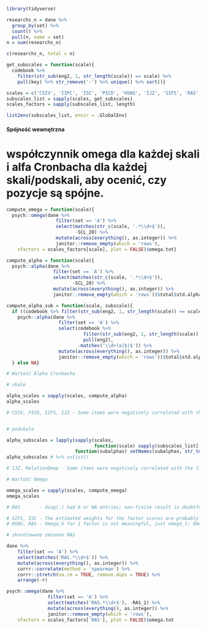 <!-- 03 -->

```{r}

library(tidyverse)

researchs_n = dane %>%
  group_by(set) %>%
  count() %>%
  pull(n, name = set)
n = sum(researchs_n)

c(researchs_n, total = n)

```

```{r}

get_subscales = function(scale){
  codebook %>%
    filter(str_sub(eng2, 1, str_length(scale)) == scale) %>%
    pull(key) %>% str_remove('-') %>% unique() %>% sort()}

scales = c('CSIV', 'IIPC', 'ISC', 'PICD', 'HSNS', 'IJZ', 'SIFS', 'RAS', 'SCL')
subscales_list = sapply(scales, get_subscales)
scales_factors = sapply(subscales_list, length)

list2env(subscales_list, envir = .GlobalEnv)

```


#### Spójność wewnętrzna

# współczynnik omega dla każdej skali i alfa Cronbacha dla każdej skali/podskali, aby ocenić, czy pozycje są spójne.

```{r}

compute_omega = function(scale){
  psych::omega(dane %>%
                  filter(set == 'A') %>%
                  select(matches(str_c(scale, '.*\\d+$')),
                         -SCL_20) %>%
                  mutate(across(everything(), as.integer)) %>%
                  janitor::remove_empty(which = 'rows'),  
    nfactors = scales_factors[scale], plot = FALSE)$omega.tot}

compute_alpha = function(scale){
  psych::alpha(dane %>%
                 filter(set == 'A') %>%
                 select(matches(str_c(scale, '.*\\d+$')),
                        -SCL_20) %>%
                 mutate(across(everything(), as.integer)) %>%
                 janitor::remove_empty(which = 'rows'))$total$std.alpha}

compute_alpha_sub = function(scale, subscale){
  if ((codebook %>% filter(str_sub(eng2, 1, str_length(scale)) == scale & key == !!subscale) %>% nrow()) > 1) {
    psych::alpha(dane %>%
                   filter(set == 'A') %>%
                   select(codebook %>%
                            filter(str_sub(eng2, 1, str_length(scale)) == scale & key == !!subscale) %>%
                            pull(eng2),
                          -matches('\\d+(a|b)$')) %>%
                   mutate(across(everything(), as.integer)) %>%
                   janitor::remove_empty(which = 'rows'))$total$std.alpha
  } else NA}

```


```{r}

# Wartość Alpha Cronbacha

# skale

alpha_scales = sapply(scales, compute_alpha)
alpha_scales

# CSIV, PICD, SIFS, IJZ - Some items were negatively correlated with the first principal component and probably should be reversed  


# podskale

alpha_subscales = lapply(sapply(scales,
                                function(scale) sapply(subscales_list[[scale]], function(subscale) compute_alpha_sub(scale, subscale))),
                         function(subalphas) setNames(subalphas, str_to_lower(names(subalphas))))
alpha_subscales # %>% unlist()

# IJZ, RelationDeep - Some items were negatively correlated with the first principal component and probably should be reversed

```


```{r}

# Wartość Omega

omega_scales = sapply(scales, compute_omega)
omega_scales

# RAS       - diag(.) had 0 or NA entries; non-finite result is doubtful

# SIFS, ISC - The estimated weights for the factor scores are probably incorrect. Try a different factor score estimation method
# HSNS, RAS - Omega_h for 1 factor is not meaningful, just omega_t; Omega_h and Omega_asymptotic are not meaningful with one factor

```


```{r}

# skorelowane zmienne RAS

dane %>%
    filter(set == 'A') %>%
    select(matches('RAS.*\\d+$')) %>%
    mutate(across(everything(), as.integer)) %>%
    corrr::correlate(method = 'spearman') %>% 
    corrr::stretch(na.rm = TRUE, remove.dups = TRUE) %>% 
    arrange(-r)

psych::omega(dane %>%
               filter(set == 'A') %>%
               select(matches('RAS.*\\d+$'), -RAS_2) %>%
               mutate(across(everything(), as.integer)) %>%
               janitor::remove_empty(which = 'rows'),  
    nfactors = scales_factors['RAS'], plot = FALSE)$omega.tot

```


